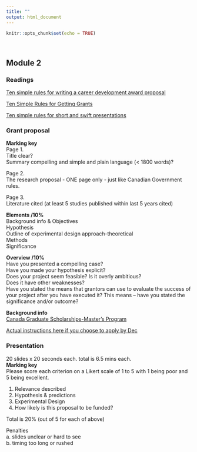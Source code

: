 ```yaml
---
title: ""
output: html_document
---
```


```r
knitr::opts_chunk$set(echo = TRUE)
```
<br>

## Module 2  

### Readings  


[Ten simple rules for writing a career development award proposal](https://journals.plos.org/ploscompbiol/article?id=10.1371/journal.pcbi.1005863)  

[Ten Simple Rules for Getting Grants](https://journals.plos.org/ploscompbiol/article?id=10.1371/journal.pcbi.0020012)  

[Ten simple rules for short and swift presentations](https://journals.plos.org/ploscompbiol/article?id=10.1371/journal.pcbi.1005373)   

### Grant proposal  

**Marking key**  
Page 1.  
Title clear?  
Summary compelling and simple and plain language (< 1800 words)?  

Page 2.  
The research proposal - ONE page only - just like Canadian Government rules.  

Page 3.  
Literature cited (at least 5 studies published within last 5 years cited)  

**Elements /10%**  
Background info & Objectives  
Hypothesis  
Outline of experimental design approach-theoretical  
Methods  
Significance  

**Overview /10%**  
Have you presented a compelling case?  
Have you made your hypothesis explicit?  
Does your project seem feasible? Is it overly ambitious?   
Does it have other weaknesses?   
Have you stated the means that grantors can use to evaluate the success of your project after you have executed it? This means – have you stated the significance and/or outcome?  

**Background info**  
[Canada Graduate Scholarships-Master’s Program](http://www.nserc-crsng.gc.ca/students-etudiants/pg-cs/cgsm-bescm_eng.asp)  

[Actual instructions here if you choose to apply by Dec](http://www.nserc-crsng.gc.ca/ResearchPortal-PortailDeRecherche/Instructions-Instructions/CGS_M-BESC_M_eng.asp)

  



### Presentation  
20 slides x 20 seconds each.  total is 6.5 mins each.  
**Marking key**  
Please score each criterion on a Likert scale of 1 to 5 with 1 being poor and 5 being excellent.  

1. Relevance described    
2. Hypothesis & predictions    
3. Experimental Design   
4. How likely is this proposal to be funded?  

Total is 20% (out of 5 for each of above)  

Penalties  
a. slides unclear or hard to see  
b. timing too long or rushed  




